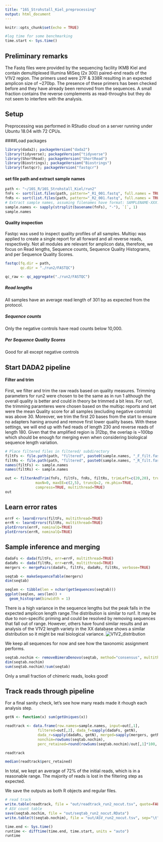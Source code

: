 ```yaml
---
title: "16S_Strohstall_Kiel_preprocessing"
output: html_document
---
```


```r
knitr::opts_chunk$set(echo = TRUE)
```

```r
#log time for some benchmarking
time.start <- Sys.time()
```

## Preliminary remarks
The Fastq files were provided by the sequencing facility IKMB Kiel and contain demultiplexed Illumina MiSeq (2x 300) paired-end reads of the V1V2 region. The primers used were 27F & 338R resulting in an expected amplicon size of ~270bp.
The presence of these primers has been checked before and they have already been removed from the sequences. A small fraction contains the reverse complements as read-throughs but they do not seem to interfere with the analysis.

## Setup
Preprocessing was performed in RStudio cloud on a server running under Ubuntu 18.04 with 72 CPUs.

####Load packages
```r
library(dada2); packageVersion("dada2")
library(tidyverse); packageVersion("tidyverse")
library(ShortRead); packageVersion("ShortRead")
library(Biostrings); packageVersion("Biostrings")
library(fastqcr); packageVersion("fastqcr")
```
#### set file path and extract sample names
```r
path <- "~/16S_R/16S_Strohstall_Kiel/run2" 
fnFs <- sort(list.files(path, pattern="_R1_001.fastq", full.names = TRUE))
fnRs <- sort(list.files(path, pattern="_R2_001.fastq", full.names = TRUE))
# Extract sample names, assuming filenames have format: SAMPLENAME-XXX.fastq
sample.names <- sapply(strsplit(basename(fnFs), "-"), `[`, 1)
sample.names
```

#### Quality inspection
Fastqc was used to inspect quality profiles of all samples. Multiqc was applied to create a single report for all forward and all reverse reads, respectively. Not all modules are relevant for amplicon data, therefore, we focus on 
Read lengths, Sequence counts, Sequence Quality Histograms, and per Sequence Quality Scores.

```r
fastqc(fq.dir = path,
       qc.dir = "./run2/FASTQC")

qc_raw <- qc_aggregate("./run2/FASTQC")
```


##### Read lengths
All samples have an average read length of 301 bp as expected from the protocol.

##### Sequence counts
Only the negative controls have read counts below 10,000.

##### Per Sequence Quality Scores
Good for all except negative controls

## Start DADA2 pipeline
#### Filter and trim
First, we filter and trim the raw reads based on quality measures. Trimming parameters for run2 were chosen to be the same as in run 1 although the overall quality is better and could in theory be trimmed a bit less.
For run1, the trimming paramteres were chosen based on the multiqc reports and set were the mean Quality score for all samples (excluding negative controls) was above 30. Moreover, we trim the first 20 bases from the start to ensure no adapters haning around and remove first lower quality bases. With these settings, we will end up with fwd reads of length 230 and reverse reads of length 180. Given that the amplified region is 312bp, the overlap is ~100bp which should be enough for merging even when considering biological sequence length variation. 

```r
# Place filtered files in filtered/ subdirectory
filtFs <- file.path(path, "filtered", paste0(sample.names, "_F_filt.fastq.gz"))
filtRs <- file.path(path, "filtered", paste0(sample.names, "_R_filt.fastq.gz"))
names(filtFs) <- sample.names
names(filtRs) <- sample.names

out <- filterAndTrim(fnFs, filtFs, fnRs, filtRs, trimLeft=c(20,20), truncLen=c(250,200),
              maxN=0, maxEE=c(2,5), truncQ=2, rm.phix=TRUE,
              compress=TRUE, multithread=TRUE) 
out
```
## Learn error rates
```r
errF <- learnErrors(filtFs, multithread=TRUE)
errR <- learnErrors(filtRs, multithread=TRUE)
plotErrors(errF, nominalQ=TRUE)
plotErrors(errR, nominalQ=TRUE)
```

## Sample inference and merging
```r
dadaFs <- dada(filtFs, err=errF, multithread=TRUE)
dadaRs <- dada(filtRs, err=errR, multithread=TRUE)
mergers <- mergePairs(dadaFs, filtFs, dadaRs, filtRs, verbose=TRUE)
```

```r
seqtab <- makeSequenceTable(mergers)
dim(seqtab)
```
```r
seqlen <- tibble(len = nchar(getSequences(seqtab)))
ggplot(seqlen, aes(len)) +
  geom_histogram(binwidth = 1)
```
There is a high variance in the sequence lengths but the peak falls in the expected amplicon length range.The distribution is similar to run1.
It may be due to non-specific priming and could be resolved by removing sequences that fall out of range.
However, others have found similar results and an analysis of the V1V2 length variety in the XX database shows a similar distribution so it might be real biological variance. 
![V1V2_distribution](ampliconvariation_V1V2.png)

We keep all sequences for now and see how the taxonomic assignment performs.

```r
seqtab.nochim <- removeBimeraDenovo(seqtab, method="consensus", multithread=TRUE, verbose=TRUE)
dim(seqtab.nochim)
sum(seqtab.nochim)/sum(seqtab)
```
Only a small fraction of chimeric reads, looks good!

## Track reads through pipeline
For a final sanity check, let's see how many reads made it rhough each analysis step.
```r
getN <- function(x) sum(getUniques(x))

readtrack <- data.frame(row.names=sample.names, input=out[,1],
               filtered=out[,2], dada_f=sapply(dadaFs, getN),
               dada_r=sapply(dadaRs, getN), merged=sapply(mergers, getN),
               nonchim=rowSums(seqtab.nochim),
               perc_retained=round(rowSums(seqtab.nochim)/out[,1]*100, 1))

readtrack
```
```r
median(readtrack$perc_retained)
```

In total, we kept an average of 72% of the initial reads, which is in a reasonable range. The majority of reads is lost in the filtering step as expected.

We save the outputs as both R objects and regular files.

```r
# read track
write.table(readtrack, file = "out/readtrack_run2_nocut.tsv", quote=FALSE, sep="\t", col.names=NA)
# ASV count table
save(seqtab.nochim, file = "out/seqtab_run2_nocut.RData")
write.table(t(seqtab.nochim), file = "out/ASV_run2_nocut.tsv", sep="\t", row.names=TRUE, col.names=NA, quote=FALSE)

```

```r
time.end <- Sys.time()
runtime <- difftime(time.end, time.start, units = "auto")
runtime
```



